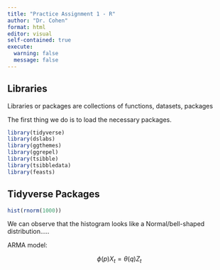 ```yaml
---
title: "Practice Assignment 1 - R"
author: "Dr. Cohen"
format: html
editor: visual
self-contained: true
execute: 
  warning: false
  message: false
---
```


## Libraries

Libraries or packages are collections of functions, datasets, packages

The first thing we do is to load the necessary packages.

```r
library(tidyverse)
library(dslabs)
library(ggthemes)
library(ggrepel)
library(tsibble)
library(tsibbledata)
library(feasts)
```

## Tidyverse Packages

```r
hist(rnorm(1000))

```

We can observe that the histogram looks like a Normal/bell-shaped distribution.....

ARMA model:

$$
\phi(p) X_t = \theta(q)Z_t  
$$
